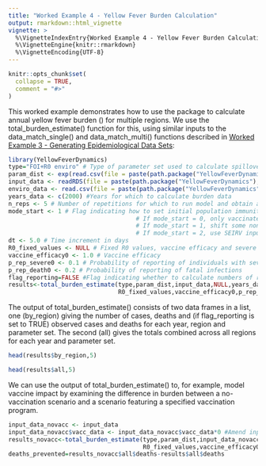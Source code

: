 ```yaml
---
title: "Worked Example 4 - Yellow Fever Burden Calculation"
output: rmarkdown::html_vignette
vignette: >
  %\VignetteIndexEntry{Worked Example 4 - Yellow Fever Burden Calculation}
  %\VignetteEngine{knitr::rmarkdown}
  %\VignetteEncoding{UTF-8}
---
```


```r
knitr::opts_chunk$set(
  collapse = TRUE,
  comment = "#>"
)
```

This worked example demonstrates how to use the package to calculate annual yellow fever burden () for multiple regions. We use the total_burden_estimate() function for this, using similar inputs to the data_match_single() and data_match_multi() functions described in [Worked Example 3 - Generating Epidemiological Data Sets](https://mrc-ide.github.io/YellowFeverDynamics/articles/AWorkedExampleCDataGenerate.html):

```r
library(YellowFeverDynamics)
type="FOI+R0 enviro" # Type of parameter set used to calculate spillover FOI and R0 (here both calculated from environmental covariates)
param_dist <- exp(read.csv(file = paste(path.package("YellowFeverDynamics"), "/exdata/enviro_coeffs_example2.csv", sep = ""), header = TRUE)) # Data frame containing one or more sets of parameter values (here the actual values are used, rather than the logarithmic values as in the case of the data-matching functions)
input_data <- readRDS(file = paste(path.package("YellowFeverDynamics"), "/exdata/input_data_example.Rds", sep = "")) # Population and vaccination data in standard format (see Guide 2)
enviro_data <- read.csv(file = paste(path.package("YellowFeverDynamics"), "/exdata/enviro_data_example.csv", sep = ""), header = TRUE) #Environmental data
years_data <- c(2000) #Years for which to calculate burden data
n_reps <- 5 # Number of repetitions for which to run model and obtain average outputs
mode_start <- 1 # Flag indicating how to set initial population immunity level in addition to vaccination
                                    # If mode_start = 0, only vaccinated individuals
                                    # If mode_start = 1, shift some non-vaccinated individuals into recovered to give herd immunity
                                    # If mode_start = 2, use SEIRV input in list from previous run(s), set using start_SEIRV variable
dt <- 5.0 # Time increment in days
R0_fixed_values <- NULL # Fixed R0 values, vaccine efficacy and severe and fatal case reporting probabilities; here set to NULL because R0, vaccine efficacy and reporting probabilities are variable parameters being estimated
vaccine_efficacy0 <- 1.0 # Vaccine efficacy
p_rep_severe0 <- 0.1 # Probability of reporting of individuals with severe symptoms
p_rep_death0 <- 0.2 # Probability of reporting of fatal infections
flag_reporting=FALSE #Flag indicating whether to calculate numbers of reported cases and deaths (using p_rep_severe0 and p_rep_death0) in addition to actual numbers
results<-total_burden_estimate(type,param_dist,input_data,NULL,years_data,n_reps,mode_start,dt,enviro_data,
                               R0_fixed_values,vaccine_efficacy0,p_rep_severe0,p_rep_death0,flag_reporting)
```

The output of total_burden_estimate() consists of two data frames in a list, one (by_region) giving the number of cases, deaths and (if flag_reporting is set to TRUE) observed cases and deaths for each year, region and parameter set. The second (all) gives the totals combined across all regions for each year and parameter set.

```r
head(results$by_region,5)
```

```r
head(results$all,5)
```

We can use the output of total_burden_estimate() to, for example, model vaccine impact by examining the difference in burden between a no-vaccination scenario and a scenario featuring a specified vaccination program.

```r
input_data_novacc <- input_data
input_data_novacc$vacc_data <- input_data_novacc$vacc_data*0 #Amend input data to remove all vaccination
results_novacc<-total_burden_estimate(type,param_dist,input_data_novacc,NULL,years_data,n_reps,mode_start,dt,enviro_data,
                                      R0_fixed_values,vaccine_efficacy0,p_rep_severe0,p_rep_death0,flag_reporting)
deaths_prevented=results_novacc$all$deaths-results$all$deaths
```
